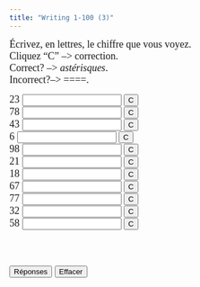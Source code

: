 ```yaml
---
title: "Writing 1-100 (3)"
---
```

<p align=left><font face="Garamond" size="4">Écrivez, en lettres, le chiffre 
        que vous voyez.<br>
        Cliquez "C" --&gt; correction.<br>
        Correct? --&gt; *astérisques*. <br>
        Incorrect?--&gt; ====. </font></p>

 <form action="" method=post>
              <font face="Garamond" size="4"> 23 
              <input size=19 name=item1>
              <input onClick="dasher(form.item1, 'vingt-trois')" type=button value=C name=Button>
              <br>
              78 
              <input size=19 name=item2>
              <input onClick="dasher(form.item2, 'soixante-dix-huit')" type=button value=C name=Button>
              <br>
              43 
              <input size=19 name=item3>
              <input onClick="dasher(form.item3, 'quarante-trois')" type=button value=C name=Button>
              <br>
              6 
              <input size=19 name=item4>
              <input onClick="dasher(form.item4, 'six')" type=button value=C name=Button>
              <br>
              98 
              <input size=19 name=item5>
              <input onClick="dasher(form.item5, 'quatre-vingt-dix-huit')" type=button value=C name=Button>
              <br>
              21 
              <input size=19 name=item6>
              <input onClick="dasher(form.item6, 'vingt-et-un')" type=button value=C name=Button>
              <br>
              18 
              <input size=19 name=item7>
              <input onClick="dasher(form.item7, 'dix-huit')" type=button value=C name=Button>
              <br>
              67 
              <input size=19 name=item8>
              <input onClick="dasher(form.item8, 'soixante-sept')" type=button value=C name=Button>
              <br>
              77 
              <input size=19 name=item9>
              <input onClick="dasher(form.item9, 'soixante-dix-sept')" type=button value=C name=Button>
              <br>
              32 
              <input size=19 name=item10>
              <input onClick="dasher(form.item10, 'trente-deux')" type=button value=C name=Button>
              <br>
              58 
              <input size=19 name=item11>
              <input onClick="dasher(form.item11, 'cinquante-huit')" type=button value=C name=Button>
              <br>
              <br>
              <br>
              <br>
              <input onClick="form.item1.value='vingt-trois';form.item2.value='soixante-dix-huit';form.item3.value='quarante-trois';form.item4.value='six';form.item5.value='quatre-vingt-dix-huit';form.item6.value='vingt-et-un';form.item7.value='dix-huit';form.item8.value='soixante-sept';form.item9.value='soixante-dix-sept';form.item10.value='trente-deux';form.item11.value='cinquante-huit';" type=button value="Réponses" name=Button>
              <input onClick="form.item1.value='';form.item2.value='';form.item3.value='';form.item4.value='';form.item5.value='';form.item6.value='';form.item7.value='';form.item8.value='';form.item9.value='';form.item10.value='';form.item11.value='';" type=button value="Effacer" name=Button>
              </font> 
            </form>

<SCRIPT Language="JavaScript">
//  This code is based on George Mitrevski's original CLOZE code.  
//  Dennie Hoopingarner modified it to provide more detailed feedback about the user's responses, 
//  in a manner similar to the Dasher program.
//  You are welcome to use and modify this code, but please give credit where credit is due. 
//  Dennie Hoopingarner, Michigan State University  hooping4@msu.edu
//  Content by: Alison Murray Levine, University of Virginia, alevine@virginia.edu, 
function dasher(Student, Correct) {
var studentAnswer = Student.value;
var correctAnswer = Correct;
result = ""
for (var c = 0; c< correctAnswer.length; c ++) {
	var CorrectX = correctAnswer.charAt(c);
	var StudentX = studentAnswer.charAt(c);
	if (CorrectX == StudentX) {
	result = result + CorrectX;
	}
	else {
	result = result +  "=";
	}
}
Student.value = result;
    if (studentAnswer == correctAnswer){
    Student.value = "*" + studentAnswer + "*";
    }
}

<!-- done hiding --></SCRIPT>